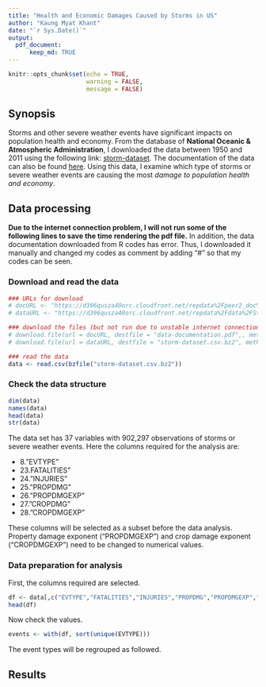 ```yaml
---
title: "Health and Economic Damages Caused by Storms in US"
author: "Kaung Myat Khant"
date: "`r Sys.Date()`"
output: 
  pdf_document:
      keep_md: TRUE
---
```


```r
knitr::opts_chunk$set(echo = TRUE,
                      warning = FALSE,
                      message = FALSE)
```

## Synopsis

Storms and other severe weather events have significant impacts on population health and economy. From the database of **National Oceanic & Atmospheric Administration**, I downloaded the data between 1950 and 2011 using the following link: [storm-dataset](https://d396qusza40orc.cloudfront.net/repdata%2Fdata%2FStormData.csv.bz2). The documentation of the data can also be found [here](https://d396qusza40orc.cloudfront.net/repdata%2Fpeer2_doc%2Fpd01016005curr.pdf). Using this data, I examine which type of storms or severe weather events are causing the most *damage to population health and economy*.

## Data processing

**Due to the internet connection problem, I will not run some of the following lines to save the time rendering the pdf file.** In addition, the data documentation downloaded from R codes has error. Thus, I downloaded it manually and changed my codes as comment by adding "\#" so that my codes can be seen.

### Download and read the data

```r
### URLs for download
# docURL <- "https://d396qusza40orc.cloudfront.net/repdata%2Fpeer2_doc%2Fpd01016005curr.pdf"
# dataURL <- "https://d396qusza40orc.cloudfront.net/repdata%2Fdata%2FStormData.csv.bz2"

### download the files (but not run due to unstable internet connection)
# download.file(url = docURL, destfile = "data-documentation.pdf",, method = "libcurl")
# download.file(url = dataURL, destfile = "storm-dataset.csv.bz2", method = "libcurl")

### read the data
data <- read.csv(bzfile("storm-dataset.csv.bz2"))
```

### Check the data structure

```r
dim(data)
names(data)
head(data)
str(data)

```

The data set has 37 variables with 902,297 observations of storms or severe weather events. Here the columns required for the analysis are:

-   8."EVTYPE"
-   23.FATALITIES"
-   24."INJURIES"
-   25."PROPDMG"
-   26."PROPDMGEXP"
-   27."CROPDMG"
-   28."CROPDMGEXP"  

These columns will be selected as a subset before the data analysis. Property damage exponent ("PROPDMGEXP") and crop damage exponent ("CROPDMGEXP") need to be changed to numerical values.  

### Data preparation for analysis

First, the columns required are selected.
```r
df <- data[,c("EVTYPE","FATALITIES","INJURIES","PROPDMG","PROPDMGEXP","CROPDMG","CROPDMGEXP")]
head(df)
```
  
Now check the values.
```r
events <- with(df, sort(unique(EVTYPE)))
```
The event types will be regrouped as followed.

## Results
```r

```


